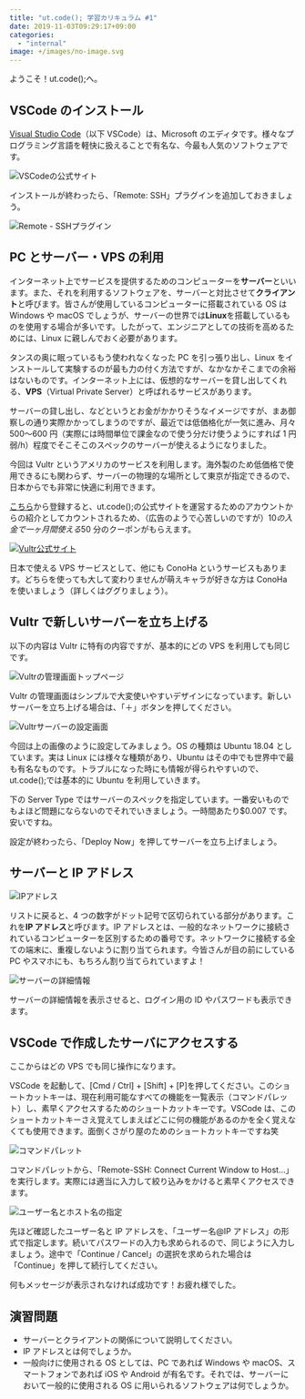 ```yaml
---
title: "ut.code(); 学習カリキュラム #1"
date: 2019-11-03T09:29:17+09:00
categories:
  - "internal"
image: +/images/no-image.svg
---
```


ようこそ！ut.code();へ。

## VSCode のインストール

[Visual Studio Code](https://code.visualstudio.com/)（以下 VSCode）は、Microsoft のエディタです。様々なプログラミング言語を軽快に扱えることで有名な、今最も人気のソフトウェアです。

![VSCodeの公式サイト](./vscode-official.png)

インストールが終わったら、「Remote: SSH」プラグインを追加しておきましょう。

![Remote - SSHプラグイン](./remote-ssh.png)

## PC とサーバー・VPS の利用

インターネット上でサービスを提供するためのコンピューターを**サーバー**といいます。また、それを利用するソフトウェアを、サーバーと対比させて**クライアント**と呼びます。皆さんが使用しているコンピューターに搭載されている OS は Windows や macOS でしょうが、サーバーの世界では**Linux**を搭載しているものを使用する場合が多いです。したがって、エンジニアとしての技術を高めるためには、Linux に親しんでおく必要があります。

タンスの奥に眠っているもう使われなくなった PC を引っ張り出し、Linux をインストールして実験するのが最も力の付く方法ですが、なかなかそこまでの余裕はないものです。インターネット上には、仮想的なサーバーを貸し出してくれる、**VPS**（Virtual Private Server）と呼ばれるサービスがあります。

サーバーの貸し出し、などというとお金がかかりそうなイメージですが、まあ御察しの通り実際かかってしまうのですが、最近では低価格化が一気に進み、月々 500〜600 円（実際には時間単位で課金なので使う分だけ使うようにすれば 1 円弱/h）程度でそこそこのスペックのサーバーが使えるようになりました。

今回は Vultr というアメリカのサービスを利用します。海外製のため低価格で使用できるにも関わらず、サーバーの物理的な場所として東京が指定できるので、日本からでも非常に快適に利用できます。

[こちら](https://www.vultr.com/?ref=8284679-4F)から登録すると、ut.code();の公式サイトを運営するためのアカウントからの紹介としてカウントされるため、（広告のようで心苦しいのですが）$10 の入金で一ヶ月間使える$50 分のクーポンがもらえます。

[![Vultr公式サイト](./vultr-home.png)](https://www.vultr.com/?ref=8284679-4F)

日本で使える VPS サービスとして、他にも ConoHa というサービスもあります。どちらを使っても大して変わりませんが萌えキャラが好きな方は ConoHa を使いましょう（詳しくはググりましょう）。

## Vultr で新しいサーバーを立ち上げる

以下の内容は Vultr に特有の内容ですが、基本的にどの VPS を利用しても同じです。

![Vultrの管理画面トップページ](./vultr-admin.png)

Vultr の管理画面はシンプルで大変使いやすいデザインになっています。新しいサーバーを立ち上げる場合は、「＋」ボタンを押してください。

![Vultrサーバーの設定画面](./launch-instance.png)

今回は上の画像のように設定してみましょう。OS の種類は Ubuntu 18.04 としています。実は Linux には様々な種類があり、Ubuntu はその中でも世界中で最も有名なものです。トラブルになった時にも情報が得られやすいので、ut.code();では基本的に Ubuntu を利用していきます。

下の Server Type ではサーバーのスペックを指定しています。一番安いものでもよほど問題にならないのでそれでいきましょう。一時間あたり$0.007 です。安いですね。

設定が終わったら、「Deploy Now」を押してサーバーを立ち上げましょう。

## サーバーと IP アドレス

![IPアドレス](./ip-address.png)

リストに戻ると、4 つの数字がドット記号で区切られている部分があります。これを**IP アドレス**と呼びます。IP アドレスとは、一般的なネットワークに接続されているコンピューターを区別するための番号です。ネットワークに接続する全ての端末に、重複しないように割り当てられます。今皆さんが目の前にしている PC やスマホにも、もちろん割り当てられていますよ！

![サーバーの詳細情報](./server-info.png)

サーバーの詳細情報を表示させると、ログイン用の ID やパスワードも表示できます。

## VSCode で作成したサーバにアクセスする

ここからはどの VPS でも同じ操作になります。

VSCode を起動して、\[Cmd / Ctrl\] + \[Shift\] + \[P\]を押してください。このショートカットキーは、現在利用可能なすべての機能を一覧表示（コマンドパレット）し、素早くアクセスするためのショートカットキーです。VSCode は、このショートカットキーさえ覚えてしまえばどこに何の機能があるのかを全く覚えなくても使用できます。面倒くさがり屋のためのショートカットキーですね笑

![コマンドパレット](./command-palette.png)

コマンドパレットから、「Remote-SSH: Connect Current Window to Host...」を実行します。実際には適当に入力して絞り込みをかけると素早くアクセスできます。

![ユーザー名とホスト名の指定](./connection-string.png)

先ほど確認したユーザー名と IP アドレスを、「ユーザー名@IP アドレス」の形式で指定します。続いてパスワードの入力も求められるので、同じように入力しましょう。途中で「Continue / Cancel」の選択を求められた場合は「Continue」を押して続行してください。

何もメッセージが表示されなければ成功です！お疲れ様でした。

## 演習問題

- サーバーとクライアントの関係について説明してください。
- IP アドレスとは何でしょうか。
- 一般向けに使用される OS としては、PC であれば Windows や macOS、スマートフォンであれば iOS や Android が有名です。それでは、サーバーにおいて一般的に使用される OS に用いられるソフトウェアは何でしょうか。
